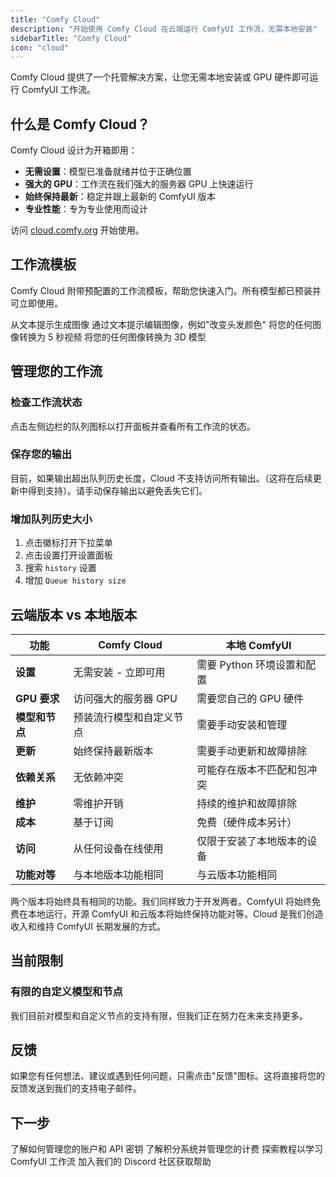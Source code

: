 ```yaml
---
title: "Comfy Cloud"
description: "开始使用 Comfy Cloud 在云端运行 ComfyUI 工作流，无需本地安装"
sidebarTitle: "Comfy Cloud"
icon: "cloud"
---
```


Comfy Cloud 提供了一个托管解决方案，让您无需本地安装或 GPU 硬件即可运行 ComfyUI 工作流。

## 什么是 Comfy Cloud？

Comfy Cloud 设计为开箱即用：

- **无需设置**：模型已准备就绪并位于正确位置
- **强大的 GPU**：工作流在我们强大的服务器 GPU 上快速运行
- **始终保持最新**：稳定并跟上最新的 ComfyUI 版本
- **专业性能**：专为专业使用而设计

访问 [cloud.comfy.org](https://cloud.comfy.org) 开始使用。

## 工作流模板

Comfy Cloud 附带预配置的工作流模板，帮助您快速入门。所有模型都已预装并可立即使用。

<CardGroup cols={2}>
  <Card title="文本生成图像" icon="image" href="/zh-CN/tutorials/basic/text-to-image">
    从文本提示生成图像
  </Card>
  
  <Card title="图像编辑" icon="wand-magic-sparkles" href="/zh-CN/tutorials/basic/image-to-image">
    通过文本提示编辑图像，例如"改变头发颜色"
  </Card>
  
  <Card title="图像生成视频" icon="video" href="/zh-CN/tutorials/video/wan/wan-vace-i2v-step-guide">
    将您的任何图像转换为 5 秒视频
  </Card>
  
  <Card title="图像生成 3D" icon="cube" href="/zh-CN/tutorials/3d/hunyuan3D-2">
    将您的任何图像转换为 3D 模型
  </Card>
</CardGroup>

## 管理您的工作流

### 检查工作流状态

点击左侧边栏的队列图标以打开面板并查看所有工作流的状态。

### 保存您的输出

目前，如果输出超出队列历史长度，Cloud 不支持访问所有输出。（这将在后续更新中得到支持）。请手动保存输出以避免丢失它们。

### 增加队列历史大小

1. 点击徽标打开下拉菜单
2. 点击设置打开设置面板
3. 搜索 `history` 设置
4. 增加 `Queue history size`

## 云端版本 vs 本地版本

| 功能 | Comfy Cloud | 本地 ComfyUI |
|------|-------------|--------------|
| **设置** | 无需安装 - 立即可用 | 需要 Python 环境设置和配置 |
| **GPU 要求** | 访问强大的服务器 GPU | 需要您自己的 GPU 硬件 |
| **模型和节点** | 预装流行模型和自定义节点 | 需要手动安装和管理 |
| **更新** | 始终保持最新版本 | 需要手动更新和故障排除 |
| **依赖关系** | 无依赖冲突 | 可能存在版本不匹配和包冲突 |
| **维护** | 零维护开销 | 持续的维护和故障排除 |
| **成本** | 基于订阅 | 免费（硬件成本另计） |
| **访问** | 从任何设备在线使用 | 仅限于安装了本地版本的设备 |
| **功能对等** | 与本地版本功能相同 | 与云版本功能相同 |

两个版本将始终具有相同的功能。我们同样致力于开发两者。ComfyUI 将始终免费在本地运行，开源 ComfyUI 和云版本将始终保持功能对等。Cloud 是我们创造收入和维持 ComfyUI 长期发展的方式。

## 当前限制

### 有限的自定义模型和节点

我们目前对模型和自定义节点的支持有限，但我们正在努力在未来支持更多。

## 反馈

如果您有任何想法、建议或遇到任何问题，只需点击"反馈"图标。这将直接将您的反馈发送到我们的支持电子邮件。

## 下一步

<CardGroup cols={2}>
  <Card title="账户管理" icon="user" href="/zh-CN/interface/user">
    了解如何管理您的账户和 API 密钥
  </Card>
  
  <Card title="积分与计费" icon="credit-card" href="/zh-CN/interface/credits">
    了解积分系统并管理您的计费
  </Card>
  
  <Card title="教程" icon="book" href="/zh-CN/tutorials/basic/text-to-image">
    探索教程以学习 ComfyUI 工作流
  </Card>
  
  <Card title="支持" icon="life-ring" href="https://discord.com/invite/comfyorg">
    加入我们的 Discord 社区获取帮助
  </Card>
</CardGroup>
